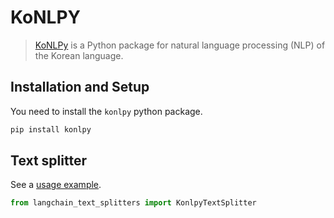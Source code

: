 # KoNLPY

>[KoNLPy](https://konlpy.org/) is a Python package for natural language processing (NLP) 
> of the Korean language.


## Installation and Setup

You need to install the `konlpy` python package.

```bash
pip install konlpy
```

## Text splitter

See a [usage example](/docs/how_to/split_by_token/#konlpy).

```python
from langchain_text_splitters import KonlpyTextSplitter
```

